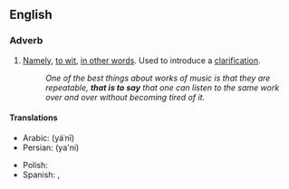 ==English==

===Adverb===
{{en-adv|-|pos=[[that]] [[is]] [[to]] [[say]]}}

# [[namely|Namely]], [[to wit]], [[in other words]]. Used to introduce a [[clarification]].
#:''One of the best things about works of music is that they are repeatable, '''that is to say''' that one can listen to the same work over and over without becoming tired of it.''

====Translations====
{{top}}
* Arabic: {{Arab|[[يعني]]}} (yáʿnī)
* Persian: {{fa-Arab|[[یعنی]]}} (ya'ni)
{{mid}}
* Polish: {{t-|pl|czyli}}
* Spanish: {{t+|es|o sea}}, {{t|es|es decir}}
{{bottom}}